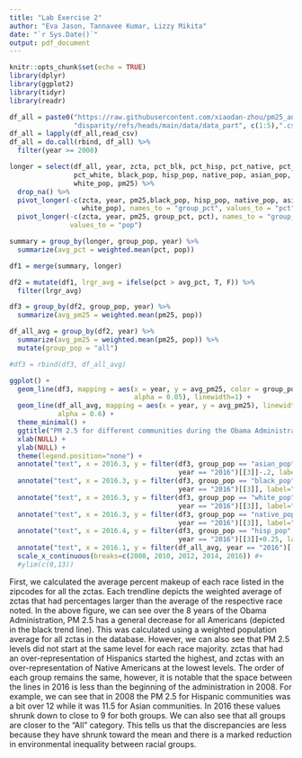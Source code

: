 ```yaml
---
title: "Lab Exercise 2"
author: "Eva Jason, Tannavee Kumar, Lizzy Mikita"
date: "`r Sys.Date()`"
output: pdf_document
---
```


```r
knitr::opts_chunk$set(echo = TRUE)
library(dplyr)
library(ggplot2)
library(tidyr)
library(readr)
```


```r
df_all = paste0("https://raw.githubusercontent.com/xiaodan-zhou/pm25_and_",
                "disparity/refs/heads/main/data/data_part", c(1:5),".csv")
df_all = lapply(df_all,read_csv)
df_all = do.call(rbind, df_all) %>%
  filter(year >= 2008)
```

```r
longer = select(df_all, year, zcta, pct_blk, pct_hisp, pct_native, pct_asian, 
                pct_white, black_pop, hisp_pop, native_pop, asian_pop, 
                white_pop, pm25) %>%
  drop_na() %>%
  pivot_longer(-c(zcta, year, pm25,black_pop, hisp_pop, native_pop, asian_pop, 
                  white_pop), names_to = "group_pct", values_to = "pct") %>%
  pivot_longer(-c(zcta, year, pm25, group_pct, pct), names_to = "group_pop", 
               values_to = "pop") 
```

```r
summary = group_by(longer, group_pop, year) %>%
  summarize(avg_pct = weighted.mean(pct, pop))
```

```r
df1 = merge(summary, longer)

df2 = mutate(df1, lrgr_avg = ifelse(pct > avg_pct, T, F)) %>%
  filter(lrgr_avg)

df3 = group_by(df2, group_pop, year) %>%
  summarize(avg_pm25 = weighted.mean(pm25, pop))

df_all_avg = group_by(df2, year) %>%
  summarize(avg_pm25 = weighted.mean(pm25, pop)) %>%
  mutate(group_pop = "all")

#df3 = rbind(df3, df_all_avg)
```

```r
ggplot() +
  geom_line(df3, mapping = aes(x = year, y = avg_pm25, color = group_pop, 
                               alpha = 0.05), linewidth=1) +
  geom_line(df_all_avg, mapping = aes(x = year, y = avg_pm25), linewidth=1.1, 
            alpha = 0.6) +
  theme_minimal() +
  ggtitle("PM 2.5 for different communities during the Obama Administration") +
  xlab(NULL) +
  ylab(NULL) + 
  theme(legend.position="none") +
  annotate("text", x = 2016.3, y = filter(df3, group_pop == "asian_pop",
                                          year == "2016")[[3]]-.2, label="Asian") +
  annotate("text", x = 2016.3, y = filter(df3, group_pop == "black_pop",
                                          year == "2016")[[3]], label="Black") +
  annotate("text", x = 2016.3, y = filter(df3, group_pop == "white_pop",
                                          year == "2016")[[3]], label="White") +
  annotate("text", x = 2016.3, y = filter(df3, group_pop == "native_pop",
                                          year == "2016")[[3]], label="Native") +
  annotate("text", x = 2016.4, y = filter(df3, group_pop == "hisp_pop",
                                          year == "2016")[[3]]+0.25, label="Hispanic") +
  annotate("text", x = 2016.1, y = filter(df_all_avg, year == "2016")[[2]], label="All") +
  scale_x_continuous(breaks=c(2008, 2010, 2012, 2014, 2016)) #+
  #ylim(c(0,13))
```

First, we calculated the average percent makeup of each race listed in the zipcodes for all the zctas. Each trendline depicts the weighted average of zctas that had percentages larger than the average of the respective race noted. In the above figure, we can see over the 8 years of the Obama Administration, PM 2.5 has a general decrease for all Americans (depicted in the black trend line). This was calculated using a weighted population average for all zctas in the database. However, we can also see that PM 2.5 levels did not start at the same level for each race majority. zctas that had an over-representation of Hispanics started the highest, and zctas with an over-representation of Native Americans at the lowest levels. The order of each group remains the same, however, it is notable that the space between the lines in 2016 is less than the beginning of the administration in 2008.  For example, we can see that in 2008 the PM 2.5 for Hispanic communities was a bit over 12 while it was 11.5 for Asian communities.  In 2016 these values shrunk down to close to 9 for both groups. We can also see that all groups are closer to the “All” category. This tells us that the discrepancies are less because they have shrunk toward the mean and there is a marked reduction in environmental inequality between racial groups. 





